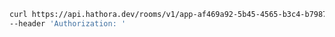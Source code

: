 ```bash Example Request
curl https://api.hathora.dev/rooms/v1/app-af469a92-5b45-4565-b3c4-b79878de67d2/destroy/2swovpy1fnunu \
--header 'Authorization: '
```
